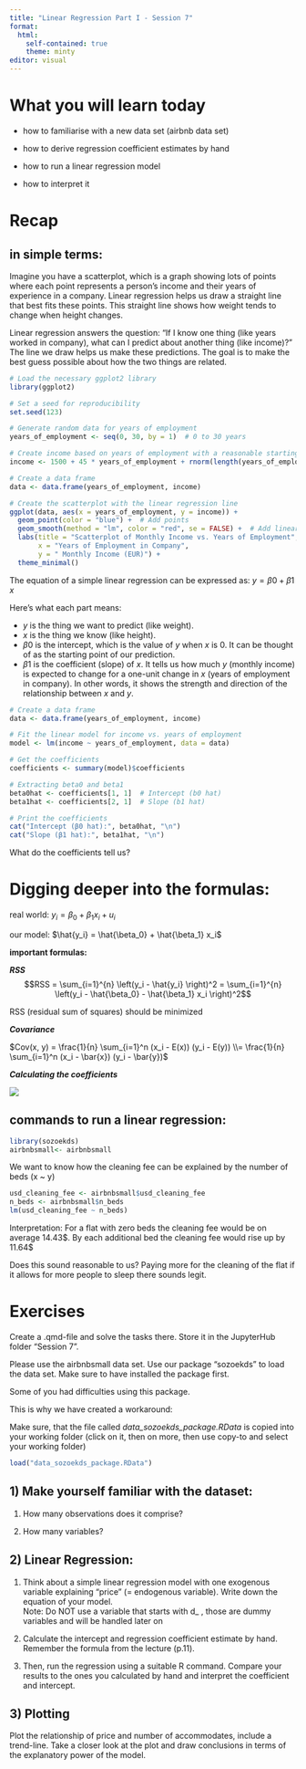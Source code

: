 ---
title: "Linear Regression Part I - Session 7"
format: 
  html:
    self-contained: true
    theme: minty
editor: visual
---

# What you will learn today {#sec-goals}

::: nonincremental
-   how to familiarise with a new data set (airbnb data set)

-   how to derive regression coefficient estimates by hand

-   how to run a linear regression model

-   how to interpret it
:::

# Recap

## in simple terms:

Imagine you have a scatterplot, which is a graph showing lots of points where each point represents a person's income and their years of experience in a company. Linear regression helps us draw a straight line that best fits these points. This straight line shows how weight tends to change when height changes.

Linear regression answers the question: "If I know one thing (like years worked in company), what can I predict about another thing (like income)?" The line we draw helps us make these predictions. The goal is to make the best guess possible about how the two things are related.

```{r}

# Load the necessary ggplot2 library
library(ggplot2)

# Set a seed for reproducibility
set.seed(123)

# Generate random data for years of employment
years_of_employment <- seq(0, 30, by = 1)  # 0 to 30 years

# Create income based on years of employment with a reasonable starting value
income <- 1500 + 45 * years_of_employment + rnorm(length(years_of_employment), mean = 0, sd = 100)  # Adding random noise

# Create a data frame
data <- data.frame(years_of_employment, income)

# Create the scatterplot with the linear regression line
ggplot(data, aes(x = years_of_employment, y = income)) +
  geom_point(color = "blue") +  # Add points
  geom_smooth(method = "lm", color = "red", se = FALSE) +  # Add linear regression line
  labs(title = "Scatterplot of Monthly Income vs. Years of Employment",
       x = "Years of Employment in Company",
       y = " Monthly Income (EUR)") +
  theme_minimal()
```

The equation of a simple linear regression can be expressed as: $y=β0​+β1​x$

Here’s what each part means:

-   $y$ is the thing we want to predict (like weight).
-   $x$ is the thing we know (like height).
-   $β0​$ is the intercept, which is the value of $y$ when $x$ is 0. It can be thought of as the starting point of our prediction.
-   $β1$​ is the coefficient (slope) of $x$. It tells us how much $y$ (monthly income) is expected to change for a one-unit change in $x$ (years of employment in company). In other words, it shows the strength and direction of the relationship between $x$ and $y$.

```{r}
# Create a data frame
data <- data.frame(years_of_employment, income)

# Fit the linear model for income vs. years of employment
model <- lm(income ~ years_of_employment, data = data)

# Get the coefficients
coefficients <- summary(model)$coefficients

# Extracting beta0 and beta1
beta0hat <- coefficients[1, 1]  # Intercept (b0 hat)
beta1hat <- coefficients[2, 1]  # Slope (b1 hat)

# Print the coefficients
cat("Intercept (β0 hat):", beta0hat, "\n")
cat("Slope (β1 hat):", beta1hat, "\n")
```

What do the coefficients tell us?

# Digging deeper into the formulas:

real world: $y_i = \beta_0 + \beta_1 x_i + u_i$

our model: $\hat{y_i} = \hat{\beta_0} + \hat{\beta_1} x_i$

**important formulas:**

***RSS***\
$$RSS = \sum_{i=1}^{n} \left(y_i - \hat{y_i} \right)^2 =  \sum_{i=1}^{n} \left(y_i - \hat{\beta_0} - \hat{\beta_1} x_i \right)^2$$

RSS (residual sum of squares) should be minimized

***Covariance***

$Cov(x, y) = \frac{1}{n} \sum_{i=1}^n (x_i - E(x)) (y_i - E(y)) \\= \frac{1}{n} \sum_{i=1}^n (x_i - \bar{x}) (y_i - \bar{y})$

***Calculating the coefficients***

![](bhat.png)

## commands to run a linear regression:

```{r}
library(sozoekds)
airbnbsmall<- airbnbsmall
```

We want to know how the cleaning fee can be explained by the number of beds (x \~ y)

```{r}
usd_cleaning_fee <- airbnbsmall$usd_cleaning_fee
n_beds <- airbnbsmall$n_beds
lm(usd_cleaning_fee ~ n_beds)
```

Interpretation: For a flat with zero beds the cleaning fee would be on average 14.43\$. By each additional bed the cleaning fee would rise up by 11.64\$

Does this sound reasonable to us? Paying more for the cleaning of the flat if it allows for more people to sleep there sounds legit.

# Exercises

Create a .qmd-file and solve the tasks there. Store it in the JupyterHub folder "Session 7".

Please use the airbnbsmall data set. Use our package "sozoekds" to load the data set. Make sure to have installed the package first.

Some of you had difficulties using this package.

This is why we have created a workaround:

Make sure, that the file called *data_sozoekds_package.RData* is copied into your working folder (click on it, then on more, then use copy-to and select your working folder)

```{r}
load("data_sozoekds_package.RData")
```

## 1) Make yourself familiar with the dataset:

1.  How many observations does it comprise?

2.  How many variables?

## 2) Linear Regression:

1.  Think about a simple linear regression model with one exogenous variable explaining "price" (= endogenous variable). Write down the equation of your model.\
    Note: Do NOT use a variable that starts with d\_ , those are dummy variables and will be handled later on

2.  Calculate the intercept and regression coefficient estimate by hand. Remember the formula from the lecture (p.11).

3.  Then, run the regression using a suitable R command. Compare your results to the ones you calculated by hand and interpret the coefficient and intercept.

## 3) Plotting

Plot the relationship of price and number of accommodates, include a trend-line. Take a closer look at the plot and draw conclusions in terms of the explanatory power of the model.
